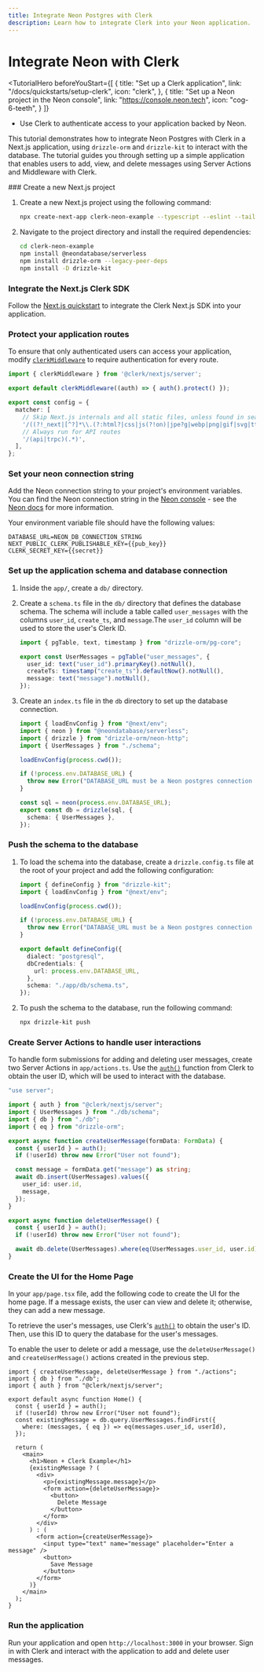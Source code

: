 ```yaml
---
title: Integrate Neon Postgres with Clerk
description: Learn how to integrate Clerk into your Neon application.
---
```


# Integrate Neon with Clerk

<TutorialHero
  beforeYouStart={[
    {
      title: "Set up a Clerk application",
      link: "/docs/quickstarts/setup-clerk",
      icon: "clerk",
    },
    {
      title: "Set up a Neon project in the Neon console",
      link: "https://console.neon.tech",
      icon: "cog-6-teeth",
    }
  ]}
>
  - Use Clerk to authenticate access to your application backed by Neon.
</TutorialHero>

This tutorial demonstrates how to integrate Neon Postgres with Clerk in a Next.js application, using `drizzle-orm` and `drizzle-kit` to interact with the database. The tutorial guides you through setting up a simple application that enables users to add, view, and delete messages using Server Actions and Middleware with Clerk.

<Steps>
  ### Create a new Next.js project

  1. Create a new Next.js project using the following command:
     ```sh {{ prettier: false, filename: 'terminal' }}
     npx create-next-app clerk-neon-example --typescript --eslint --tailwind --use-npm --no-src-dir --app --import-alias "@/*"
     ```
  1. Navigate to the project directory and install the required dependencies:
     ```sh {{ prettier: false, filename: 'terminal' }}
     cd clerk-neon-example
     npm install @neondatabase/serverless
     npm install drizzle-orm --legacy-peer-deps
     npm install -D drizzle-kit
     ```

  ### Integrate the Next.js Clerk SDK

  Follow the [Next.js quickstart](/docs/quickstarts/nextjs) to integrate the Clerk Next.js SDK into your application.

  ### Protect your application routes

  To ensure that only authenticated users can access your application, modify [`clerkMiddleware`](/docs/references/nextjs/clerk-middleware) to require authentication for every route.

  ```typescript {{ prettier: false, filename: 'middleware.ts', mark: [3] }}
  import { clerkMiddleware } from '@clerk/nextjs/server';

  export default clerkMiddleware((auth) => { auth().protect() });

  export const config = {
    matcher: [
      // Skip Next.js internals and all static files, unless found in search params
      '/((?!_next|[^?]*\\.(?:html?|css|js(?!on)|jpe?g|webp|png|gif|svg|ttf|woff2?|ico|csv|docx?|xlsx?|zip|webmanifest)).*)',
      // Always run for API routes
      '/(api|trpc)(.*)',
    ],
  };
  ```

  ### Set your neon connection string

  Add the Neon connection string to your project's environment variables. You can find the Neon connection string in the [Neon console](https://console.neon.tech/) - see the [Neon docs](https://neon.tech/docs/connect/connect-from-any-app) for more information.

  Your environment variable file should have the following values:

  ```env {{ prettier: false, filename: '.env.local' }}
  DATABASE_URL=NEON_DB_CONNECTION_STRING
  NEXT_PUBLIC_CLERK_PUBLISHABLE_KEY={{pub_key}}
  CLERK_SECRET_KEY={{secret}}
  ```

  ### Set up the application schema and database connection

  1. Inside the `app/`, create a `db/` directory.

  1. Create a `schema.ts` file in the `db/` directory that defines the database schema. The schema will include a table called `user_messages` with the columns `user_id`, `create_ts`, and `message`.The `user_id` column will be used to store the user's Clerk ID.

     ```typescript {{ prettier: false, filename: 'app/db/schema.ts', mark: [4] }}
     import { pgTable, text, timestamp } from "drizzle-orm/pg-core";

     export const UserMessages = pgTable("user_messages", {
       user_id: text("user_id").primaryKey().notNull(),
       createTs: timestamp("create_ts").defaultNow().notNull(),
       message: text("message").notNull(),
     });
     ```

  1. Create an `index.ts` file in the `db` directory to set up the database connection.

     ```typescript {{ prettier: false, filename: 'app/db/index.ts' }}
     import { loadEnvConfig } from "@next/env";
     import { neon } from "@neondatabase/serverless";
     import { drizzle } from "drizzle-orm/neon-http";
     import { UserMessages } from "./schema";

     loadEnvConfig(process.cwd());

     if (!process.env.DATABASE_URL) {
       throw new Error("DATABASE_URL must be a Neon postgres connection string");
     }

     const sql = neon(process.env.DATABASE_URL);
     export const db = drizzle(sql, {
       schema: { UserMessages },
     });
     ```

  ### Push the schema to the database

  1. To load the schema into the database, create a `drizzle.config.ts` file at the root of your project and add the following configuration:

     ```typescript {{ prettier: false, filename: 'drizzle.config.ts' }}
     import { defineConfig } from "drizzle-kit";
     import { loadEnvConfig } from "@next/env";

     loadEnvConfig(process.cwd());

     if (!process.env.DATABASE_URL) {
       throw new Error("DATABASE_URL must be a Neon postgres connection string");
     }

     export default defineConfig({
       dialect: "postgresql",
       dbCredentials: {
         url: process.env.DATABASE_URL,
       },
       schema: "./app/db/schema.ts",
     });
     ```

  1. To push the schema to the database, run the following command:

     ```sh {{ prettier: false, filename: 'terminal' }}
     npx drizzle-kit push
     ```

  ### Create Server Actions to handle user interactions

  To handle form submissions for adding and deleting user messages, create two Server Actions in `app/actions.ts`. Use the [`auth()`](/docs/references/nextjs/auth) function from Clerk to obtain the user ID, which will be used to interact with the database.

  ```typescript {{ prettier: false, filename: 'app/actions.ts' }}
  "use server";

  import { auth } from "@clerk/nextjs/server";
  import { UserMessages } from "./db/schema";
  import { db } from "./db";
  import { eq } from "drizzle-orm";

  export async function createUserMessage(formData: FormData) {
    const { userId } = auth();
    if (!userId) throw new Error("User not found");

    const message = formData.get("message") as string;
    await db.insert(UserMessages).values({
      user_id: user.id,
      message,
    });
  }

  export async function deleteUserMessage() {
    const { userId } = auth();
    if (!userId) throw new Error("User not found");

    await db.delete(UserMessages).where(eq(UserMessages.user_id, user.id));
  }
  ```

  ### Create the UI for the Home Page

  In your `app/page.tsx` file, add the following code to create the UI for the home page. If a message exists, the user can view and delete it; otherwise, they can add a new message.

  To retrieve the user's messages, use Clerk's [`auth()`](/docs/references/nextjs/auth) to obtain the user's ID. Then, use this ID to query the database for the user's messages.

  To enable the user to delete or add a message, use the `deleteUserMessage()` and `createUserMessage()` actions created in the previous step.

  ```tsx {{ prettier: false, filename: 'app/page.tsx' }}
  import { createUserMessage, deleteUserMessage } from "./actions";
  import { db } from "./db";
  import { auth } from "@clerk/nextjs/server";

  export default async function Home() {
    const { userId } = auth();
    if (!userId) throw new Error("User not found");
    const existingMessage = db.query.UserMessages.findFirst({
      where: (messages, { eq }) => eq(messages.user_id, userId),
    });

    return (
      <main>
        <h1>Neon + Clerk Example</h1>
        {existingMessage ? (
          <div>
            <p>{existingMessage.message}</p>
            <form action={deleteUserMessage}>
              <button>
                Delete Message
              </button>
            </form>
          </div>
        ) : (
          <form action={createUserMessage}>
            <input type="text" name="message" placeholder="Enter a message" />
            <button>
              Save Message
            </button>
          </form>
        )}
      </main>
    );
  }
  ```

  ### Run the application

  Run your application and open `http://localhost:3000` in your browser. Sign in with Clerk and interact with the application to add and delete user messages.
</Steps>

